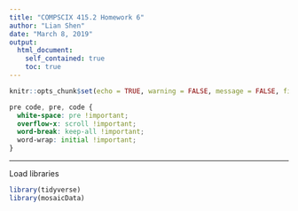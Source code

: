 ```yaml
---
title: "COMPSCIX 415.2 Homework 6"
author: "Lian Shen"
date: "March 8, 2019"
output: 
  html_document:
    self_contained: true
    toc: true
---
```


```r
knitr::opts_chunk$set(echo = TRUE, warning = FALSE, message = FALSE, fig.align = 'center')
```

```css
pre code, pre, code {
  white-space: pre !important;
  overflow-x: scroll !important;
  word-break: keep-all !important;
  word-wrap: initial !important;
}
```
***

Load libraries
```r
library(tidyverse)
library(mosaicData)
```